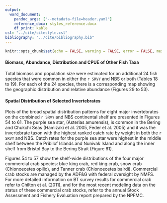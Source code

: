 ```yaml
---
output:
  word_document:
    pandoc_args: ["--metadata-file=header.yaml"]
    reference_docx: styles_reference.docx
    df_print: kable
csl: "../cite/citestyle.csl"
bibliography: "../cite/bibliography.bib"
---
```


```r
knitr::opts_chunk$set(echo = FALSE, warning = FALSE, error = FALSE, message = FALSE)
```

#### Biomass, Abundance, Distribution and CPUE of Other Fish Taxa

Total biomass and population size were estimated for an additional 24 fish species that were common in either the `r SRVY ` and NBS or both (Tables 18 to 19). For each of the 24 species, there is a corresponding map showing the geographic distribution and relative abundance (Figures 29 to 53). 

#### Spatial Distribution of Selected Invertebrates

Plots of the broad spatial distribution patterns for eight major invertebrates on the combined `r SRVY ` and NBS continental shelf are presented in Figures 54 to 61. The purple sea star, (Asterias amurensis), is common in the Bering and Chukchi Seas (Hamizaki et al. 2005, Feder et al. 2005) and it was the invertebrate taxon with the highest ranked catch rate by weight in both the `r SRVY ` and NBS. Catch rates for the purple sea star were highest in the middle shelf between the Pribilof Islands and Nunivak Island and along the inner shelf from Bristol Bay to the Bering Strait (Figure 61). 

Figures 54 to 57 show the shelf-wide distributions of the four major commercial crab species: blue king crab, red king crab, snow crab (Chionoecetes opilio), and Tanner crab (Chionoecetes bairdi). Commercial crab stocks are managed by the ADF&G with federal oversight by NMFS. For more detailed information on BT survey results for commercial crab refer to Chilton et al. (2011), and for the most recent modeling data on the status of these commercial crab stocks, refer to the annual Stock Assessment and Fishery Evaluation report prepared by the NPFMC. 


